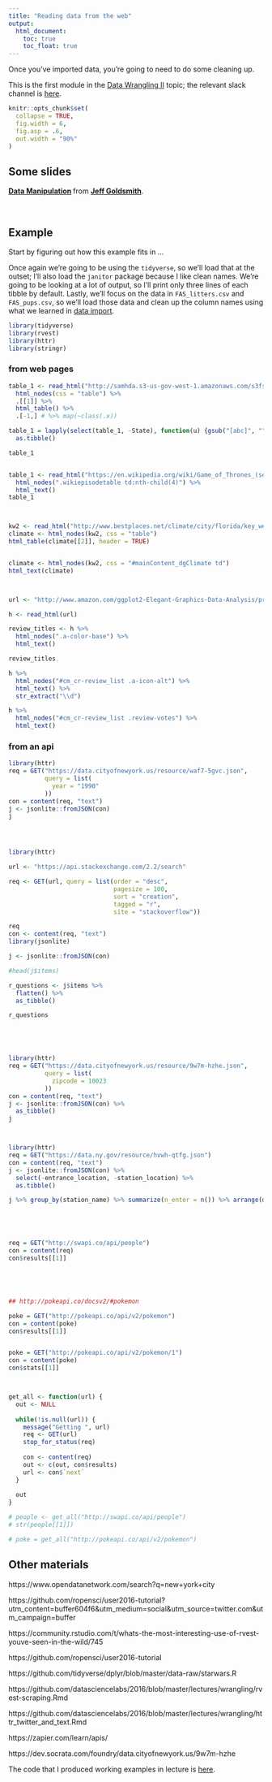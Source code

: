 ```yaml
---
title: "Reading data from the web"
output:
  html_document: 
    toc: true
    toc_float: true
---
```


Once you've imported data, you're going to need to do some cleaning up.

This is the first module in the [Data Wrangling II](topic_data_wrangling_ii.html) topic; the relevant slack channel is [here](ZZZZZZ).

```r
knitr::opts_chunk$set(
  collapse = TRUE,
  fig.width = 6,
  fig.asp = .6,
  out.width = "90%"
)
```

## Some slides

<script async class="speakerdeck-embed" data-id="4e6375cc48814bd2b43b667180dbb31a" data-ratio="1.33333333333333" src="//speakerdeck.com/assets/embed.js"></script>
<div style="margin-bottom:5px"> <strong> <a href="https://speakerdeck.com/jeffgoldsmith/dsi-data-manipulation" title="Data Manipulation" target="_blank">Data Manipulation</a> </strong> from <strong><a href="https://speakerdeck.com/jeffgoldsmith" target="_blank">Jeff Goldsmith</a></strong>. </div><br>


## Example

Start by figuring out how this example fits in ...

Once again we're going to be using the `tidyverse`, so we'll load that at the outset; I'll also load the `janitor` package because I like clean names. We're going to be looking at a lot of output, so I'll print only three lines of each tibble by default. Lastly, we'll focus on the data in `FAS_litters.csv` and `FAS_pups.csv`, so we'll load those data and clean up the column names using what we learned in [data import](data_import.html).

```r
library(tidyverse)
library(rvest)
library(httr)
library(stringr)
```

### from web pages


```r
table_1 <- read_html("http://samhda.s3-us-gov-west-1.amazonaws.com/s3fs-public/field-uploads/2k15StateFiles/NSDUHsaeShortTermCHG2015.htm") %>%
  html_nodes(css = "table") %>%
  .[[1]] %>%
  html_table() %>% 
  .[-1,] # %>% map(~class(.x))

table_1 = lapply(select(table_1, -State), function(u) {gsub("[abc]", "", x = u) %>% as.numeric()}) %>% 
  as.tibble()

table_1


table_1 <- read_html("https://en.wikipedia.org/wiki/Game_of_Thrones_(season_5)") %>%
  html_nodes(".wikiepisodetable td:nth-child(4)") %>%
  html_text()
table_1



kw2 <- read_html("http://www.bestplaces.net/climate/city/florida/key_west")
climate <- html_nodes(kw2, css = "table")
html_table(climate[[2]], header = TRUE)


climate <- html_nodes(kw2, css = "#mainContent_dgClimate td")
html_text(climate)



url <- "http://www.amazon.com/ggplot2-Elegant-Graphics-Data-Analysis/product-reviews/0387981403/ref=cm_cr_dp_qt_see_all_top?ie=UTF8&showViewpoints=1&sortBy=helpful"

h <- read_html(url)

review_titles <- h %>%
  html_nodes(".a-color-base") %>%
  html_text()

review_titles

h %>%
  html_nodes("#cm_cr-review_list .a-icon-alt") %>%
  html_text() %>%
  str_extract("\\d")

h %>%
  html_nodes("#cm_cr-review_list .review-votes") %>%
  html_text()

```


### from an api

```r

library(httr)
req = GET("https://data.cityofnewyork.us/resource/waf7-5gvc.json",
          query = list(
            year = "1990"
          ))
con = content(req, "text")
j <- jsonlite::fromJSON(con)
j




library(httr)

url <- "https://api.stackexchange.com/2.2/search"

req <- GET(url, query = list(order = "desc",
                             pagesize = 100,
                             sort = "creation",
                             tagged = "r",
                             site = "stackoverflow"))

req
con <- content(req, "text")
library(jsonlite)

j <- jsonlite::fromJSON(con)

#head(j$items)

r_questions <- j$items %>%
  flatten() %>%
  as_tibble()

r_questions





library(httr)
req = GET("https://data.cityofnewyork.us/resource/9w7m-hzhe.json",
          query = list(
            zipcode = 10023
          ))
con = content(req, "text")
j <- jsonlite::fromJSON(con) %>%
  as_tibble()
j



library(httr)
req = GET("https://data.ny.gov/resource/hvwh-qtfg.json")
con = content(req, "text")
j <- jsonlite::fromJSON(con) %>%
  select(-entrance_location, -station_location) %>%
  as.tibble()

j %>% group_by(station_name) %>% summarize(n_enter = n()) %>% arrange(desc(n_enter))





req = GET("http://swapi.co/api/people")
con = content(req)
con$results[[1]]





## http://pokeapi.co/docsv2/#pokemon

poke = GET("http://pokeapi.co/api/v2/pokemon")
con = content(poke)
con$results[[1]]


poke = GET("http://pokeapi.co/api/v2/pokemon/1")
con = content(poke)
con$stats[[1]]



get_all <- function(url) {
  out <- NULL
  
  while(!is.null(url)) {
    message("Getting ", url)
    req <- GET(url)
    stop_for_status(req)
    
    con <- content(req)
    out <- c(out, con$results)
    url <- con$`next`
  }
  
  out
}

# people <- get_all("http://swapi.co/api/people")
# str(people[[1]])

# poke = get_all("http://pokeapi.co/api/v2/pokemon")
```



## Other materials

https://www.opendatanetwork.com/search?q=new+york+city

https://github.com/ropensci/user2016-tutorial?utm_content=buffer604f6&utm_medium=social&utm_source=twitter.com&utm_campaign=buffer

https://community.rstudio.com/t/whats-the-most-interesting-use-of-rvest-youve-seen-in-the-wild/745

https://github.com/ropensci/user2016-tutorial

https://github.com/tidyverse/dplyr/blob/master/data-raw/starwars.R

https://github.com/datasciencelabs/2016/blob/master/lectures/wrangling/rvest-scraping.Rmd

https://github.com/datasciencelabs/2016/blob/master/lectures/wrangling/httr_twitter_and_text.Rmd

https://zapier.com/learn/apis/

https://dev.socrata.com/foundry/data.cityofnewyork.us/9w7m-hzhe


The code that I produced working examples in lecture is [here](./lecture_code/data_wrangling_ii.zip).
